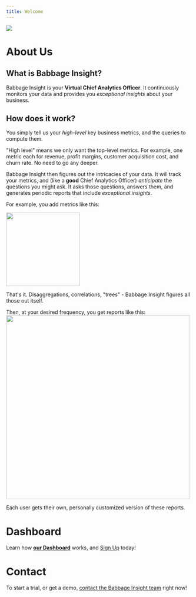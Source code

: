 ```yaml
---
title: Welcome
---
```


<img src="assets/babbage-insight.png"/>

# About Us

## What is Babbage Insight?
Babbage Insight is your **Virtual Chief Analytics Officer**. It continuously monitors your data and provides you *exceptional insights* about your business.

## How does it work?
You simply tell us your *high-level* key business metrics, and the queries to
compute them.

"High level" means we only want the top-level metrics. For example, one metric
each for revenue, profit margins, customer acquisition cost, and churn rate. No need to go any deeper.

Babbage Insight then figures out the intricacies of your data. It will track
your metrics, and (like a **good** Chief Analytics Officer) *anticipate* the
questions you might ask. It asks those questions, answers them, and generates
periodic reports that include *exceptional insights*.

For example, you add metrics like this:

<img src ="assets/dashboard/add-metric-detail.png" height='200px'/>

That's it. Disaggregations, correlations, "trees" - Babbage Insight figures all
those out itself.

Then, at your desired frequency, you get reports like this:
<img src ="assets/dashboard/my-report.png" height="500px"/>

Each user gets their own, personally customized version of these reports.

# Dashboard
Learn how [**our Dashboard**](/dashboard) works, and [Sign Up](/auth/sign-up) today!

# Contact
To start a trial, or get a demo, [contact the Babbage
Insight team](mailto:team@babbageinsight.com) right now!